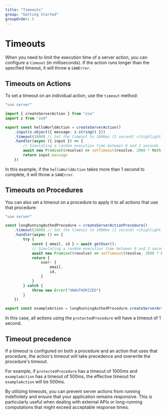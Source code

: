 ```yaml
---
title: "Timeouts"
group: "Getting Started"
groupOrder: 5
---
```


# Timeouts

When you need to limit the execution time of a server action, you can configure a `timeout` (in milliseconds). If the action runs longer than the specified timeout, it will throw a `SAWError`.

## Timeouts on Actions

To set a timeout on an individual action, use the `timeout` method:

```typescript:actions.ts
"use server"

import { createServerAction } from "zsa"
import z from "zod"

export const helloWorldAction = createServerAction()
    .input(z.object({ message: z.string() }))
    .timeout(1000) // Set the timeout to 1000ms (1 second) <|highlight|>
    .handler(async ({ input }) => {
        // Simulating a random execution time between 0 and 2 seconds
        await new Promise((resolve) => setTimeout(resolve, 2000 * Math.random()))
        return input.message
    })
```

In this example, if the `helloWorldAction` takes more than 1 second to complete, it will throw a `SAWError`.

## Timeouts on Procedures

You can also set a timeout on a procedure to apply it to all actions that use that procedure:

```typescript:actions.ts
"use server"

const longRunningAuthedProcedure = createServerActionProcedure()
    .timeout(1000) // Set the timeout to 1000ms (1 second) <|highlight|>
    .handler(async () => {
        try {
            const { email, id } = await getUser();
            // Simulating a random execution time between 0 and 2 seconds
            await new Promise((resolve) => setTimeout(resolve, 2000 * Math.random()))
            return {
                user: {
                    email,
                    id,
                }
            }
        } catch {
            throw new Error("UNAUTHORIZED")
        }
    })

export const exampleAction = longRunningAuthedProcedure.createServerAction()...
```

In this case, all actions using the `protectedProcedure` will have a timeout of 1 second.

## Timeout precedence

If a timeout is configured on both a procedure and an action that uses that procedure, the action's timeout will take precedence and overwrite the procedure's timeout.

For example, if `protectedProcedure` has a timeout of 1000ms and `exampleAction` has a timeout of 500ms, the effective timeout for `exampleAction` will be 500ms.

By utilizing timeouts, you can prevent server actions from running indefinitely and ensure that your application remains responsive. This is particularly useful when dealing with external APIs or long-running computations that might exceed acceptable response times.

